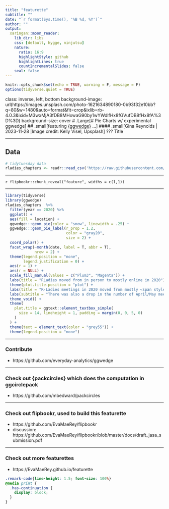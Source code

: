 ```yaml
---
title: "featurette"
subtitle: ""
date: "`r format(Sys.time(), '%B %d, %Y')`"
author: ""
output:
  xaringan::moon_reader:
    lib_dir: libs
    css: [default, hygge, ninjutsu]
    nature:
      ratio: 16:9
      highlightStyle: github
      highlightLines: true
      countIncrementalSlides: false
    seal: false
---
```





```r
knitr::opts_chunk$set(echo = TRUE, warning = F, message = F)
options(tidyverse.quiet = TRUE)
```

class: inverse, left, bottom
background-image: url(https://images.unsplash.com/photo-1621634890180-0b93f32e10bb?q=80&w=1480&auto=format&fit=crop&ixlib=rb-4.0.3&ixid=M3wxMjA3fDB8MHxwaG90by1wYWdlfHx8fGVufDB8fHx8fA%3D%3D)
background-size: cover
# .Large[# Pie Charts w/ experimental ggwedge]
## .small[featuring [{ggwedge}](https://github.com/everyday-analytics/ggwedge) ...]
#### .small[Gina Reynolds | 2023-11-28 |Image credit: Kelly Visel, Upsplash]
???
Title 

---

## Data

```r
# tidytuesday data
rladies_chapters <- readr::read_csv('https://raw.githubusercontent.com/rfordatascience/tidytuesday/master/data/2023/2023-11-21/rladies_chapters.csv')
```


---


`r flipbookr::chunk_reveal("feature", widths = c(1,1))`

---

```r
library(tidyverse)
library(ggwedge)
rladies_chapters  %>% 
  filter(year == 2020) %>% 
  ggplot() + 
  aes(fill = location) + 
  ggwedge:::geom_pie(color = "snow", linewidth = .25) + 
  ggwedge:::geom_pie_label(r_prop = 1.2, 
                           color = "gray20",
                           size = 2) +
  coord_polar() +
  facet_wrap(~month(date, label = T, abbr = T), 
             nrow = 2) + 
  theme(legend.position = "none",
        legend.justification = 0) +
  aes(r = 1) + 
  aes(r = NULL) + 
  scale_fill_manual(values = c("Plum3", "Magenta")) +
  labs(title = "RLadies moved from in person to mostly online in 2020") +
  theme(plot.title.position = "plot") + 
  labs(title = "R-Ladies meetings in 2020 moved from mostly <span style = 'color:Plum3;'>in person</span> to mostly <span style = 'color:Magenta;'>online</span>.") +
  labs(subtitle = "There was also a drop in the number of April/May meetings.\n") +
  theme_void() +
  theme(
    plot.title = ggtext::element_textbox_simple(
      size = 14, lineheight = 1, padding = margin(0, 0, 5, 0)
    )
  ) + 
  theme(text = element_text(color = "grey55")) + 
  theme(legend.position = "none")
```


---

### Contribute

- https://github.com/everyday-analytics/ggwedge

---



### Check out {packcircles} which does the computation in ggcirclepack

- https://github.com/mbedward/packcircles

---

### Check out flipbookr, used to build this featurette

- https://github.com/EvaMaeRey/flipbookr
- discussion: https://github.com/EvaMaeRey/flipbookr/blob/master/docs/draft_jasa_submission.pdf 

---

### Check out more featurettes

- https://EvaMaeRey.github.io/featurette




```css
.remark-code{line-height: 1.5; font-size: 100%}
@media print {
  .has-continuation {
    display: block;
  }
}
```

